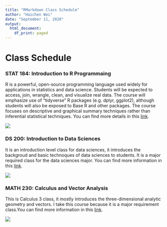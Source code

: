 ```yaml
---
title: "RMarkdown Class Schedule"
author: "Haichen Wei"
date: "September 11, 2020"
output:
  html_document:
    df_print: paged
---
```


# Class Schedule

### STAT 184: Introduction to R Programmaing

R is a powerful, open-source programming language used widely for applications in statistics and data science. Students will be expected to access, join, wrangle, clean, and visualize real data. The course will emphasize use of "tidyverse" R packages (e.g. dplyr, ggplot2), although students will also be exposed to Base R and other packages. The course focuses on descriptive and graphical summary techniques rather than inferential statistical techniques. You can find more details in this [link](https://bulletins.psu.edu/university-course-descriptions/undergraduate/stat/).

![](https://encrypted-tbn0.gstatic.com/images?q=tbn%3AANd9GcT4rHOY2XU6bTc9a-NFWKaNyVroElhqkZ4vFA&usqp=CAU)



### DS 200: Introduction to Data Sciences

It is an introduction level class for data sciences, it introduces the backgroud and basic technoques of data sciences to students. It is a major required class for the data sciences major. You can find more information in this [link](https://bulletins.psu.edu/university-course-descriptions/undergraduate/ds/).

![](https://intellipaat.com/blog/wp-content/uploads/2016/11/What-is-Data-Science.docx.jpg)



### MATH 230: Calculus and Vector Analysis

This is Calculus 3 class, it mostly introduces the three-dimensional analytic geometry and vectors. I take this course because it is a major requirement class.You can find more information in this [link](https://bulletins.psu.edu/university-course-descriptions/undergraduate/math/).

![](https://upload.wikimedia.org/wikipedia/commons/thumb/5/57/Simple_Calculus_example.svg/1200px-Simple_Calculus_example.svg.png)

